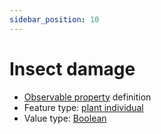 ```yaml
---
sidebar_position: 10
---
```



# Insect damage

- [Observable property](/viewers/dawe-vocabs?uri=https://linked.data.gov.au/def/nrm/33e79578-0946-4f21-9607-ca501e1500c7) definition
- Feature type: [plant individual](http://linked.data.gov.au/def/tern-cv/60d7edf8-98c6-43e9-841c-e176c334d270)
- Value type: [Boolean](https://w3id.org/tern/ontologies/tern/Boolean)


<Example protocolModule="condition-vertebrate-pest-presence" observableProperty="https://linked.data.gov.au/def/nrm/33e79578-0946-4f21-9607-ca501e1500c7" />
